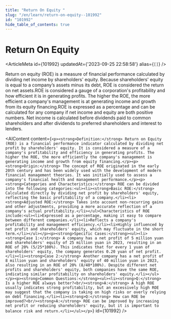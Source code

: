 ```yaml
---
title: "Return On Equity "
slug: "/en/learn/return-on-equity--101992"
id: "101992"
hide_table_of_contents: true
---
```



# Return On Equity 

<ArticleMeta id={101992} updatedAt={'2023-09-25 22:58:58'} alias={`[]`} />
<div className='border-solid border-b border-t-0 my-4 border-[var(--ifm-color-gray-300)]' />

Return on equity (ROE) is a measure of financial performance calculated by dividing net income by shareholders' equity. Because shareholders' equity is equal to a company’s assets minus its debt, ROE is considered the return on net assets.ROE is considered a gauge of a corporation's profitability and how efficient it is in generating profits. The higher the ROE, the more efficient a company's management is at generating income and growth from its equity financing.ROE is expressed as a percentage and can be calculated for any company if net income and equity are both positive numbers. Net income is calculated before dividends paid to common shareholders and after dividends to preferred shareholders and interest to lenders.

<AIContent content={`<p><strong>Definition:</strong> Return on Equity (ROE) is a financial performance indicator calculated by dividing net profit by shareholders' equity. It is considered a measure of a company's profitability and efficiency in generating profits. The higher the ROE, the more efficiently the company's management is generating income and growth from equity financing.</p><p><strong>Origin:</strong> The concept of ROE originated in the early 20th century and has been widely used with the development of modern financial management theories. It was initially used to assess a company's financial health and management performance.</p><p><strong>Categories and Characteristics:</strong> ROE can be divided into the following categories:<ul><li><strong>Basic ROE:</strong> Calculated directly by dividing net profit by shareholders' equity, reflecting the basic profitability of a company.</li><li><strong>Adjusted ROE:</strong> Takes into account non-recurring gains and other adjustments, providing a more accurate reflection of a company's actual profitability.</li></ul>Characteristics of ROE include:<ul><li>Expressed as a percentage, making it easy to compare between different companies.</li><li>Reflects a company's profitability and management efficiency.</li><li>Highly influenced by net profit and shareholders' equity, which may fluctuate in the short term.</li></ul></p><p><strong>Specific Cases:</strong><ul><li><strong>Case 1:</strong> A company has a net profit of 5 million yuan and shareholders' equity of 25 million yuan in 2023, resulting in an ROE of 20% (5/25*100%). This indicates that for every 1 yuan of shareholders' equity, the company generates 0.20 yuan of net profit.</li><li><strong>Case 2:</strong> Another company has a net profit of 8 million yuan and shareholders' equity of 40 million yuan in 2023, also resulting in an ROE of 20% (8/40*100%). Despite different net profits and shareholders' equity, both companies have the same ROE, indicating similar profitability on shareholders' equity.</li></ul></p><p><strong>Common Questions:</strong><ul><li><strong>Q:</strong> Is a higher ROE always better?<br/><strong>A:</strong> A high ROE usually indicates strong profitability, but an excessively high ROE may suggest that the company is taking on high risks or overly relying on debt financing.</li><li><strong>Q:</strong> How can ROE be improved?<br/><strong>A:</strong> ROE can be improved by increasing net profit or reducing shareholders' equity, but it is important to balance risk and return.</li></ul></p>`} id={101992} />
